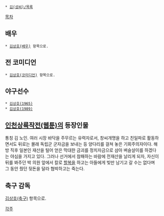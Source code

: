  * [[김(성씨)/목록]]

[[목차]]
== 배우 ==
 * [[김상호(배우)]] 항목으로.

== 전 코미디언 ==
 * [[김상호(코미디언)]] 항목으로.

== 야구선수 ==
 * [[김상호(1965)]]
 * [[김상호(1989)]]

== [[인천상륙작전(웹툰)]]의 등장인물 ==
통칭 김 노인. 여러 시장 바닥을 주무르는 유력자로서, 창씨개명을 하고 친일파로 활동하면서도 뒤로는 몰래 독립군 군자금을 보내는 등 양다리를 걸쳐 놓은 기회주의자이다. 해방 직후 일본인 재산을 털어 얻은 막대한 금괴를 정치자금으로 삼아 벼슬살이를 하겠다는 야심을 가지고 있다. 그러나 선거에서 참패하는 바람에 전재산을 날리게 되자, 자신이 뒤를 봐주던 박 의원 앞에서 칼로 [[할복]]을 하고는 아들에게 빚만 남기고 갈 수는 없다며 그 동안 줬던 뒷돈을 달라 협박하고는 죽는다.

== 축구 감독 ==
[[김상호(축구)]] 항목으로.

[[각주]]

